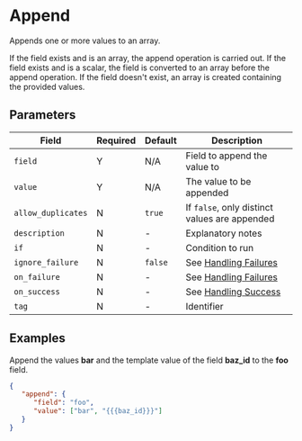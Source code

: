 # Append

<Synopsis>
Appends one or more values to an array.
</Synopsis>

If the field exists and is an array, the append operation is carried out. If the field exists and is a scalar, the field is converted to an array before the append operation. If the field doesn't exist, an array is created containing the provided values.

## Parameters

|Field|Required|Default|Description|
|---|---|---|---|
|`field`|Y|N/A|Field to append the value to|
|`value`|Y|N/A|The value to be appended|
|`allow_duplicates`|N|`true`|If `false`, only distinct values are appended|
|`description`|N|-|Explanatory notes|
|`if`|N|-|Condition to run|
|`ignore_failure`|N|`false`|See [Handling Failures](../handling-failures.mdx)|
|`on_failure`|N|-|See [Handling Failures](../handling-failures.mdx)|
|`on_success`|N|-|See [Handling Success](../handling-success.mdx)|
|`tag`|N|-|Identifier|

## Examples

Append the values **bar** and the template value of the field **baz_id** to the **foo** field.

```json
{
   "append": {
      "field": "foo",
      "value": ["bar", "{{{baz_id}}}"]
   }
}
```
